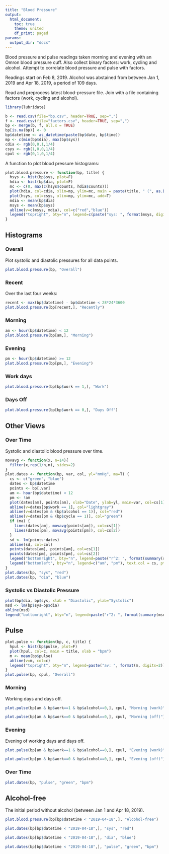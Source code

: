 ```yaml
---
title: "Blood Pressure"
output:
  html_document:
    toc: true
    theme: united
    df_print: paged
params:
  output_dir: "docs"
---
```

Blood pressure and pulse readings taken morning and evening with an Omron blood pressure cuff. Also collect binary factors: work, cycling and alcohol. Attempt to correlate blood pressure and pulse with factors.

Readings start on Feb 8, 2019. Alcohol was abstained from between Jan 1, 2019 and Apr 18, 2019, a period of 109 days.

Read and preprocess latest blood-pressure file. Join with a file containing factors (work, cycling and alcohol).
```r
library(lubridate)
```
```r
b <- read.csv(file="bp.csv", header=TRUE, sep=",")
f <- read.csv(file="factors.csv", header=TRUE, sep=",")
bp <- merge(b, f, all.x = TRUE)
bp[is.na(bp)] <- 0
bp$datetime <- as_datetime(paste(bp$date, bp$time))
mp <- c(min(bp$dia), max(bp$sys))
cdia <- rgb(0,0,1,1/4)
csys <- rgb(1,0,0,1/4)
cpul <- rgb(0,1,0,1/4)
```
A function to plot blood pressure histograms:
```r
plot.blood.pressure <- function(bp, title) {
  hsys <- hist(bp$sys, plot=F)
  hdia <- hist(bp$dia, plot=F)
  mc <- c(0, max(c(hsys$counts, hdia$counts)))
  plot(hdia, col=cdia, xlim=mp, ylim=mc, main = paste(title, " (", as.Date(min(bp$datetime)), " to ", as.Date(max(bp$datetime)), ")", sep=""), xlab = "mmHg")
  plot(hsys, col=csys, xlim=mp, ylim=mc, add=T)
  mdia <- mean(bp$dia)
  msys <- mean(bp$sys)
  abline(v=c(msys, mdia), col=c("red","blue"))
  legend("topright", bty="n", legend=c(paste("sys: ", format(msys, digits=2)), paste("dia: ", format(mdia, digits=2))))
}
```
## Histograms

### Overall
Plot systolic and diastolic pressures for all data points.
```r
plot.blood.pressure(bp, "Overall")
```

### Recent
Over the last four weeks:
```r
recent <- max(bp$datetime) - bp$datetime < 28*24*3600
plot.blood.pressure(bp[recent,], "Recently")
```

### Morning
```r
am <- hour(bp$datetime) < 12
plot.blood.pressure(bp[am,], "Morning")
```

### Evening
```r
pm <- hour(bp$datetime) >= 12
plot.blood.pressure(bp[pm,], "Evening")
```

### Work days
```r
plot.blood.pressure(bp[bp$work == 1,], "Work")
```

### Days Off
```r
plot.blood.pressure(bp[bp$work == 0,], "Days Off")
```

## Other Views

### Over Time
Systolic and diastolic blood pressure over time.
```r
movavg <- function(x, n=14){
  filter(x,rep(1/n,n), sides=2)
}
plot.dates <- function(bp, var, col, yl="mmHg", ma=T) {
  cs <- c("green", "blue")
  dates <- bp$datetime
  points <- bp[,var]
  am <- hour(bp$datetime) < 12
  pm <- !am
  plot(dates[am], points[am], xlab="Date", ylab=yl, main=var, col=cs[1])
  abline(v=dates[bp$work == 1], col="lightgray")
  abline(v=dates[pm & (bp$alcohol == 1)], col="red")
  abline(v=dates[pm & (bp$cycle == 1)], col="green")
  if (ma) {
    lines(dates[am], movavg(points[am]), col=cs[1])
    lines(dates[pm], movavg(points[pm]), col=cs[2])
  }
  sd <- lm(points~dates)
  abline(sd, col=col)
  points(dates[am], points[am], col=cs[1])
  points(dates[pm], points[pm], col=cs[2])
  legend("bottomright", bty="n", legend=paste("r^2: ", format(summary(sd)$r.squared, digits=2)))
  legend("bottomleft", bty="n", legend=c("am", "pm"), text.col = cs, pt.bg=cs)
}
plot.dates(bp, "sys", "red")
plot.dates(bp, "dia", "blue")
```

### Systolic vs Diastolic Pressure

```r
plot(bp$dia, bp$sys, xlab = "Diastolic", ylab="Systolic")
msd <- lm(bp$sys~bp$dia)
abline(msd)
legend("bottomright", bty="n", legend=paste("r^2: ", format(summary(msd)$r.squared, digits=2)))
```

## Pulse

```r
plot.pulse <- function(bp, c, title) {
  hpul <- hist(bp$pulse, plot=F)
  plot(hpul, col=c, main = title, xlab = "bpm")
  m <- mean(bp$pulse)
  abline(v=m, col=c)
  legend("topright", bty="n", legend=paste("av: ", format(m, digits=2)))
}
plot.pulse(bp, cpul, "Overall")
```

### Morning
Working days and days off.
```r
plot.pulse(bp[am & bp$work==1 & bp$alcohol==0,], cpul, "Morning (work)")
```
```r
plot.pulse(bp[am & bp$work==0 & bp$alcohol==0,], cpul, "Morning (off)")
```

### Evening
Evening of working days and days off.
```r
plot.pulse(bp[am & bp$work==1 & bp$alcohol==0,], cpul, "Evening (work)")
```

```r
plot.pulse(bp[pm & bp$work==0 & bp$alcohol==0,], cpul, "Evening (off)")
```

### Over Time

```r
plot.dates(bp, "pulse", "green", "bpm")
```

## Alcohol-free

The initial period without alcohol (between Jan 1 and Apr 18, 2019).

```r
plot.blood.pressure(bp[bp$datetime < "2019-04-18",], "Alcohol-free")
```

```r
plot.dates(bp[bp$datetime < "2019-04-18",], "sys", "red")
```

```r
plot.dates(bp[bp$datetime < "2019-04-18",], "dia", "blue")
```
```r
plot.dates(bp[bp$datetime < "2019-04-18",], "pulse", "green", "bpm")
```
